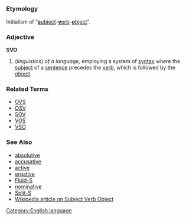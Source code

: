 =={{en}}==
[[Category:English language]]
===Etymology===
Initialism of "[[subject|'''s'''ubject]]-[[verb|'''v'''erb]]-[[object|'''o'''bject]]".
===Adjective===
'''SVO'''

#(''linguistics'') ''of a language,'' employing a system of [[syntax]] where the [[subject]] of a [[sentence]] precedes the [[verb]], which is followed by the [[object]].
===Related Terms===
*[[OVS]]
*[[OSV]]
*[[SOV]]
*[[VOS]]
*[[VSO]]
===See Also===
*[[absolutive]]
*[[accusative]]
*[[active]]
*[[ergative]]
*[[Fluid-S]]
*[[nominative]]
*[[Split-S]]
*[[w:Subject Verb Object|Wikipedia article on Subject Verb Object]]